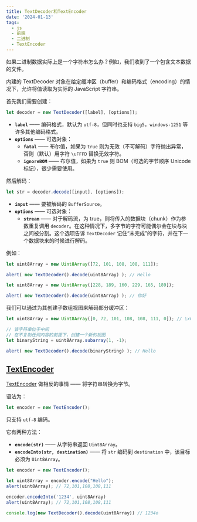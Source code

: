 ```yaml
---
title: TextDecoder和TextEncoder
date: '2024-01-13'
tags:
  - js
  - 前端
  - 二进制
  - TextEncoder
---
```


如果二进制数据实际上是一个字符串怎么办？例如，我们收到了一个包含文本数据的文件。

内建的 TextDecoder 对象在给定缓冲区（buffer）和编码格式（encoding）的情况下，允许将值读取为实际的 JavaScript 字符串。

首先我们需要创建：

```javascript
let decoder = new TextDecoder([label], [options]);
```

- **`label`** —— 编码格式，默认为 `utf-8`，但同时也支持 `big5`，`windows-1251` 等许多其他编码格式。
- **`options`** —— 可选对象：
    - **`fatal`** —— 布尔值，如果为 `true` 则为无效（不可解码）字符抛出异常，否则（默认）用字符 `\uFFFD` 替换无效字符。
    - **`ignoreBOM`** —— 布尔值，如果为 `true` 则 BOM（可选的字节顺序 Unicode 标记），很少需要使用。

然后解码：

```js
let str = decoder.decode([input], [options]);
```

- **`input`** —— 要被解码的 `BufferSource`。
- **`options`** —— 可选对象：
    - **`stream`** —— 对于解码流，为 true，则将传入的数据块（chunk）作为参数重复调用 `decoder`。在这种情况下，多字节的字符可能偶尔会在块与块之间被分割。这个选项告诉 `TextDecoder` 记住“未完成”的字符，并在下一个数据块来的时候进行解码。

例如：
```js
let uint8Array = new Uint8Array([72, 101, 108, 108, 111]);

alert( new TextDecoder().decode(uint8Array) ); // Hello
```
```js
let uint8Array = new Uint8Array([228, 189, 160, 229, 165, 189]);

alert( new TextDecoder().decode(uint8Array) ); // 你好
```

我们可以通过为其创建子数组视图来解码部分缓冲区：
```js
let uint8Array = new Uint8Array([0, 72, 101, 108, 108, 111, 0]); // \x00Hello\x00

// 该字符串位于中间
// 在不复制任何内容的前提下，创建一个新的视图
let binaryString = uint8Array.subarray(1, -1);

alert( new TextDecoder().decode(binaryString) ); // Hello
```

## [TextEncoder](https://zh.javascript.info/text-decoder#textencoder)

[TextEncoder](https://encoding.spec.whatwg.org/#interface-textencoder) 做相反的事情 —— 将字符串转换为字节。

语法为：
```js
let encoder = new TextEncoder();
```

只支持 `utf-8` 编码。

它有两种方法：

- **`encode(str)`** —— 从字符串返回 `Uint8Array`。
- **`encodeInto(str, destination)`** —— 将 `str` 编码到 `destination` 中，该目标必须为 `Uint8Array`。
```js
let encoder = new TextEncoder();

let uint8Array = encoder.encode("Hello");
alert(uint8Array); // 72,101,108,108,111

encoder.encodeInto('1234', uint8Array)
alert(uint8Array); // 72,101,108,108,111

console.log(new TextDecoder().decode(uint8Array)) // 1234o
```